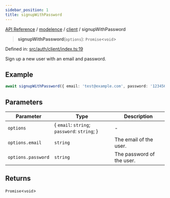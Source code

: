 ```yaml
---
sidebar_position: 1
title: signupWithPassword
---
```


[API Reference](/api-reference/modelence/client/functions/../../../index) / [modelence](/api-reference/modelence/client/functions/../../index) / [client](/api-reference/modelence/client/functions/../index) / signupWithPassword

> **signupWithPassword**(`options`): `Promise`\<`void`\>

Defined in: [src/auth/client/index.ts:19](https://github.com/modelence/modelence/blob/0e0fb90bc587cbdcb5a646a5ad3721c781344656/packages/modelence/src/auth/client/index.ts#L19)

Sign up a new user with an email and password.

## Example

```ts
await signupWithPassword({ email: 'test@example.com', password: '12345678' });
```

## Parameters

| Parameter | Type | Description |
| ------ | ------ | ------ |
| `options` | \{ `email`: `string`; `password`: `string`; \} | - |
| `options.email` | `string` | The email of the user. |
| `options.password` | `string` | The password of the user. |

## Returns

`Promise`\<`void`\>
